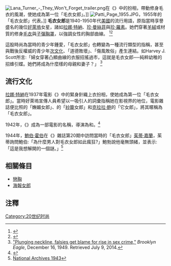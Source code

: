 [[File:Lana_Turner_-_They_Won't_Forget_trailer.png|thumb]]在《{{le|他們不會忘記|They_Won't_Forget}}》中的扮相，帶動修身毛衣的風潮，使她成為第一位「毛衣女郎」。]]
[[File:Patti_Page_1955.JPG|thumb]]，1955年的「毛衣女郎」代表。]]
'''毛衣女郎'''是1940-1950年代[[美國|美國]]的流行用語，原指當時享譽盛名的幾位[[好萊塢|好萊塢]]女星，諸如[[拉娜·特納|拉娜·特納]]、[[珍·曼絲菲|珍·曼絲菲]]與[[珍·羅素|珍·羅素]]。她們穿著[[羊絨|羊絨]]或{{le|安哥拉絨|Angora wool}}材質的修身[[毛衣|毛衣]]與[[胸罩款式列表|子彈胸罩]]，以強調女性的胸部曲線。
<ref>{{cite book | last = Herbst | first = Philip  | title = Wimmin, wimps & wallflowers: an encyclopaedic dictionary of gender and sexual orientation bias in the United States | publisher = Intercultural Press | year = 2001 | page = [https://archive.org/details/isbn_9781877864803/page/122 122] | url = https://archive.org/details/isbn_9781877864803| url-access = registration | isbn = 978-1-877864-80-3 }}</ref><ref>{{cite book | last = Ostler | first = Rosemarie | title = Dewdroppers, waldos, and slackers: a decade-by-decade guide to the vanishing vocabulary of the twentieth century | publisher = Oxford University Press US | year = 2005 | pages = 85 | url = https://books.google.com/books?id=qD6SwN7oZ9wC&pg=PA85&dq=%22Sweater+girl%22&lr=&as_brr=3&client=firefox-a#v=onepage&q=%22Sweater%20girl%22&f=false | isbn = 978-0-19-518254-5 | access-date = 2020-09-26 | archive-date = 2017-02-16 | archive-url = https://web.archive.org/web/20170216202950/https://books.google.com/books?id=qD6SwN7oZ9wC&pg=PA85&dq=%22Sweater+girl%22&lr=&as_brr=3&client=firefox-a#v=onepage&q=%22Sweater%20girl%22&f=false | dead-url = no }}</ref>

這股時尚為當時的青少年鍾愛，「毛衣女郎」也轉變為一種流行類型的指稱，甚至與戰後反權威的青少年[[次文化|次文化]]、「道德敗壞」、「傷風敗俗」產生連結。如{{le|匹茲堡警司|Pittsburgh Police}}Harvey J. Scott所言:「婦女穿著凸顯曲線的衣服招搖過市，這就是毛衣女郎──純粹幼稚的招蜂引蝶。她們將成為什麼樣的母親和妻子？」
<ref>[http://fultonhistory.com/Newspaper%205/Brooklyn%20NY%20Daily%20Eagle/Brooklyn%20NY%20Daily%20Eagle%201949%20Grayscale/Brooklyn%20NY%20Daily%20Eagle%201949%20Grayscale%20-%209594.pdf "Plunging neckline, falsies get blame for rise in sex crime,"] {{Wayback|url=http://fultonhistory.com/Newspaper%205/Brooklyn%20NY%20Daily%20Eagle/Brooklyn%20NY%20Daily%20Eagle%201949%20Grayscale/Brooklyn%20NY%20Daily%20Eagle%201949%20Grayscale%20-%209594.pdf |date=20200604011142 }} ''Brooklyn Eagle'', December 16, 1949. Retrieved July 9, 2014.</ref>

==流行文化==
[[拉娜·特納|拉娜·特納]]在1937年電影《{{le|他們不會忘記|They_Won't_Forget}}》中的緊身針織上衣扮相，使她成為第一位「毛衣女郎」。當時好萊塢宣傳人員希望以一吸引人的詞彙指稱她在影視界的地位，電影雜誌便比照{{le|安·謝里丹|Ann Sheridan}}的「嫵媚女郎」、{{le|朵露絲·拉茉|Dorothy Lamour}}的「[[紗籠|紗籠]]女郎」和[[克拉拉·鲍|克拉拉·鲍]]的「它女郎」，將其暱稱為「毛衣女郎」。

1942年，《{{le|毛衣女郎 (電影)|Sweater Girl (film)|毛衣女郎}}》成為一部電影的名稱，導演為{{le|羅伯·比利|Robert Blees}}和{{le|畢拉·瑪莉·迪克斯|Beulah Marie Dix}}。<ref>{{Cite web |url=https://www.imdb.com/title/tt0035400/ |title=The Internet Movie Database |access-date=2020-09-26 |archive-date=2020-09-05 |archive-url=https://web.archive.org/web/20200905190234/https://www.imdb.com/title/tt0035400/ |dead-url=no }}</ref>

1944年，[[:鲍勃·霍普|鮑伯·霍伯]]在《{{le|陸軍-海軍螢幕|Army%E2%80%93Navy Screen Magazine}}》雜誌第20期中訪問當時的「毛衣女郎」[[茱蒂·嘉蘭|茱蒂·嘉蘭]]，茱蒂詢問鮑伯:「為什麼男人對毛衣女郎如此瘋狂?」鮑勃說他毫無頭緒，並表示:「這是我想解開的一個謎。」<ref>[https://archive.org/details/ArmyNavyScreenMagazine National Archives 1943]</ref>

==相關條目==
* [[戀胸|戀胸]]
* [[海報女郎|海報女郎]]
==注釋==
{{reflist}}

[[Category:20世纪时尚|Category:20世纪时尚]]